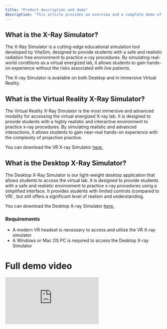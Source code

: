 ```yaml
---
title: "Product description and demo"
description: "This article provides an overview and a complete demo of the product and covers the essential features of the X-Ray simulator."
---
```



## What is the X-Ray Simulator?

The X-Ray Simulator is a cutting-edge educational simulation tool developed by VitaSim, designed to provide students with a safe and realistic radiation free environment to practice x-ray procedures. By simulating real-world conditions as a virtual energized lab, it allows students to gain hands-on experience without the risks associated with live patients.&#x20;

The X-ray Simulator is available on both Desktop and in immersive Virtual Reality.

## What is the Virtual Reality X-Ray Simulator?

The Virtual Reality X-Ray Simulator is the most immersive and advanced modality for accessing the virtual energized X-ray lab. It is designed to provide students with a highly realistic and interactive environment to practice x-ray procedures. By simulating realistic and advanced interactions, it allows students to gain near-real hands-on experience with the complexity of projection practice.

You can download the VR X-ray Simulator [here.](/Download/download)

## What is the Desktop X-Ray Simulator?

The Desktop X-Ray Simulator is our light-weight desktop application that allows students to access the virtual lab. It is designed to provide students with a safe and realistic environment to practice x-ray procedures using a simplified interface. It provides students with limited controls (compared to VR) , but still offers a significant level of realism and understanding. &#x20;

You can download the Desktop X-ray Simulator [here.](/Download/download)

### Requirements

* A modern VR headset is necessary to access and utilize the VR X-ray simulator
* A Windows or Mac OS PC is required to access the Desktop X-ray Simulator

# Full demo video

<iframe className="w-full aspect-video rounded-xl" 
    src="https://www.youtube.com/embed/-6QiOBfK_QY" 
    title="YouTube video player" 
    frameBorder="0" 
    allow="accelerometer; autoplay; clipboard-write; encrypted-media; gyroscope; picture-in-picture" 
    allowFullScreen />

